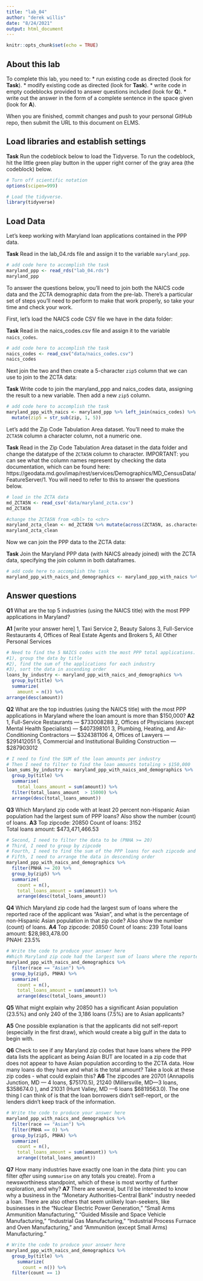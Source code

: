 ```yaml
---
title: "lab_04"
author: "derek willis"
date: "8/24/2021"
output: html_document
---
```


```r
knitr::opts_chunk$set(echo = TRUE)
```

## About this lab

To complete this lab, you need to:
* run existing code as directed (look for **Task**).
* modify existing code as directed (look for **Task**).
* write code in empty codeblocks provided to answer questions included (look for **Q**).
* write out the answer in the form of a complete sentence in the space given (look for **A**).

When you are finished, commit changes and push to your personal GitHub repo, then submit the URL to this document on ELMS.

## Load libraries and establish settings

**Task** Run the codeblock below to load the Tidyverse. To run the codeblock, hit the little green play button in the upper right corner of the gray area (the codeblock) below.

```r
# Turn off scientific notation
options(scipen=999)

# Load the tidyverse.
library(tidyverse)
```

## Load Data

Let's keep working with Maryland loan applications contained in the PPP data.

**Task** Read in the lab_04.rds file and assign it to the variable `maryland_ppp`.

```r
# add code here to accomplish the task
maryland_ppp <- read_rds("lab_04.rds")
maryland_ppp
```

To answer the questions below, you'll need to join both the NAICS code data and the ZCTA demographic data from the pre-lab. There's a particular set of steps you'll need to perform to make that work properly, so take your time and check your work.

First, let's load the NAICS code CSV file we have in the data folder:

**Task** Read in the naics_codes.csv file and assign it to the variable `naics_codes`.

```r
# add code here to accomplish the task
naics_codes <- read_csv("data/naics_codes.csv")
naics_codes
```

Next join the two and then create a 5-character `zip5` column that we can use to join to the ZCTA data:

**Task** Write code to join the maryland_ppp and naics_codes data, assigning the result to a new variable. Then add a new `zip5` column.


```r
# add code here to accomplish the task
maryland_ppp_with_naics <- maryland_ppp %>% left_join(naics_codes) %>% 
  mutate(zip5 = str_sub(zip, 1, 5))
```

Let's add the Zip Code Tabulation Area dataset. You'll need to make the `ZCTA5N` column a character column, not a numeric one.

**Task** Read in the Zip Code Tabulation Area dataset in the data folder and change the datatype of the `ZCTA5N` column to character. IMPORTANT: you can see what the column names represent by checking the data documentation, which can be found here: https://geodata.md.gov/imap/rest/services/Demographics/MD_CensusData/FeatureServer/1. You will need to refer to this to answer the questions below.

```r
# load in the ZCTA data
md_ZCTA5N <- read_csv('data/maryland_zcta.csv')
md_ZCTA5N
```

```r
#change the ZCTA5N from <dbl> to <chr>
maryland_zcta_clean <- md_ZCTA5N %>% mutate(across(ZCTA5N, as.character))
maryland_zcta_clean
```
Now we can join the PPP data to the ZCTA data:

**Task** Join the Maryland PPP data (with NAICS already joined) with the ZCTA data, specifying the join column in both dataframes.

```r
# add code here to accomplish the task
maryland_ppp_with_naics_and_demographics <- maryland_ppp_with_naics %>% left_join(maryland_zcta_clean, by=c("zip5"="ZCTA5N"))
```

## Answer questions

**Q1** What are the top 5 industries (using the NAICS title) with the most PPP applications in Maryland?

**A1** [write your answer here]
1, Taxi Service
2, Beauty Salons
3, Full-Service Restaurants
4, Offices of Real Estate Agents and Brokers
5, All Other Personal Services


```r
# Need to find the 5 NAICS codes with the most PPP total applications. 
#1), group the data by title
#2), find the sum of the applications for each industry
#3), sort the data in ascending order
loans_by_industry <- maryland_ppp_with_naics_and_demographics %>% 
  group_by(title) %>% 
  summarize(
    amount = n()) %>% 
arrange(desc(amount))
```

**Q2** What are the top industries (using the NAICS title) with the most PPP applications in Maryland where the loan amount is more than $150,000?
**A2** 
1, Full-Service Restaurants --- $733008288
2, Offices of Physicians (except Mental Health Specialists) --- $407398101
3, Plumbing, Heating, and Air-Conditioning Contractors --- $324381106
4, Offices of Lawyers --- $291412051
5, Commercial and Institutional Building Construction --- $287903012

```r
# I need to find the SUM of the loan amounts per industry
# Then I need to filter to find the loan amounts totaling > $150,000
loan_sums_by_industry <- maryland_ppp_with_naics_and_demographics %>%
  group_by(title) %>% 
  summarise(
    total_loans_amount = sum(amount)) %>% 
  filter(total_loans_amount  > 15000) %>% 
  arrange(desc(total_loans_amount))

```

**Q3** Which Maryland zip code with at least 20 percent non-Hispanic Asian population had the largest sum of PPP loans? Also show the number (count) of loans.
**A3** 
Top zipcode: 20850
Count of loans: 3152	
Total loans amount: $473,471,466.53	
```r
# Second, I need to filter the data to be (PNHA >= 20)
# Third, I need to group by zipcode
# Fourth, I need to find the sum of the PPP loans for each zipcode and display the number of loans 
# Fifth, I need to arrange the data in descending order
maryland_ppp_with_naics_and_demographics %>%
  filter(PNHA >= 20) %>%
  group_by(zip5) %>%
  summarize(
    count = n(),
    total_loans_amount = sum(amount)) %>% 
    arrange(desc(total_loans_amount))


```

**Q4** Which Maryland zip code had the largest sum of loans where the reported race of the applicant was "Asian", and what is the percentage of non-Hispanic Asian population in that zip code? Also show the number (count) of loans.
**A4**
Top zipcode: 20850
Count of loans: 239	
Total loans amount: $28,983,478.00	
PNAH: 23.5%

```r
# Write the code to produce your answer here
#Which Maryland zip code had the largest sum of loans where the reported race of the applicant was "Asian",
maryland_ppp_with_naics_and_demographics %>%
  filter(race == "Asian") %>%
  group_by(zip5, PNHA) %>%
  summarize(
    count = n(),
    total_loans_amount = sum(amount)) %>% 
    arrange(desc(total_loans_amount))
```

**Q5** What might explain why 20850 has a significant Asian population (23.5%) and only 240 of the 3,186 loans (7.5%) are to Asian applicants? 

**A5**
One possible explanation is that the applicants did not self-report (especially in the first draw), which would create a big gulf in the data to begin with. 


**Q6** Check to see if any Maryland zip codes that have loans where the PPP data lists the applicant as being Asian BUT are located in a zip code that does not appear to have Asian population according to the ZCTA data. How many loans do they have and what is the total amount? Take a look at these zip codes - what could explain this?
**A6** 
The zipcodes are 20701 (Annapolis Junction, MD — 4 loans, $75170.5), 21240 (Millersville, MD—3 loans, $358674.0	), and 21031 (Hunt Valley, MD —6 loans $6819563.0). The one thing I can think of is that the loan borrowers didn't self-report, or the lenders didn't keep track of the information.

```r
# Write the code to produce your answer here
maryland_ppp_with_naics_and_demographics %>%
  filter(race == "Asian") %>%
  filter(PNHA == 0) %>% 
  group_by(zip5, PNHA) %>%
  summarize(
    count = n(),
    total_loans_amount = sum(amount)) %>% 
    arrange((total_loans_amount))
```

**Q7** How many industries have exactly one loan in the data (hint: you can filter _after_ using `summarise` on any totals you create). From a newsworthiness standpoint, which of these is most worthy of further exploration, and why?
**A7** 
There are several, but I'd be interested to know why a business in the "Monetary Authorities-Central Bank" industry needed a loan. There are also others that seem unlikely loan-seekers, like businesses in the "Nuclear Electric Power Generation," "Small Arms Ammunition Manufacturing," "Guided Missile and Space Vehicle Manufacturing," "Industrial Gas Manufacturing," "Industrial Process Furnace and Oven Manufacturing," and "Ammunition (except Small Arms) Manufacturing." 
  
```r
# Write the code to produce your answer here
maryland_ppp_with_naics_and_demographics %>%
  group_by(title) %>% 
    summarize(
      count = n()) %>% 
  filter(count == 1)
  
```
